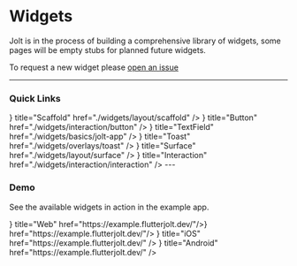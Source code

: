 
# Widgets

Jolt is in the process of building a comprehensive library of widgets, some pages will be empty stubs for planned future widgets.

To request a new widget please [open an issue](https://github.com/asteroid-studios/jolt/issues/new?title=New%20widget%20request&labels=feedback)

---
### Quick Links


<Cards>
  <Card icon={<GridFour weight="duotone" size='32' />}  title="Scaffold" href="./widgets/layout/scaffold" />
  <Card icon={<HandPointing weight="duotone" size='32' />}  title="Button" href="./widgets/interaction/button" />
  <Card icon={<Textbox weight="duotone" size='32' />}  title="TextField" href="./widgets/basics/jolt-app" />
  <Card icon={<Bell weight="duotone" size='32' />}  title="Toast" href="./widgets/overlays/toast" />
  <Card icon={<Rectangle weight="duotone" size='32' />}  title="Surface" href="./widgets/layout/surface" />
  <Card icon={<CursorClick weight="duotone" size='32' />}  title="Interaction" href="./widgets/interaction/interaction" />
</Cards>
---

### Demo

See the available widgets in action in the example app.

<Cards>
  <ExternalLink child={<Card  icon={<Globe weight="duotone" size='32' />}  title="Web" href="https://example.flutterjolt.dev/"/>} href="https://example.flutterjolt.dev/"/>
  <Card icon={<AppStoreLogo weight="duotone" size='32' />}  title="iOS" href="https://example.flutterjolt.dev/" />
  <Card icon={<GooglePlayLogo weight="duotone" size='32' />}  title="Android" href="https://example.flutterjolt.dev/" />
</Cards>


